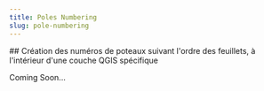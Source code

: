 ```yaml
---
title: Poles Numbering
slug: pole-numbering
---
```

<div>
  ## Création des numéros de poteaux suivant l'ordre des feuillets, à l'intérieur d'une couche QGIS spécifique

  <Snippet>Coming Soon...</Snippet>

</div>